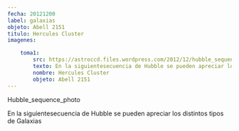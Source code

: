 ```yaml
---
fecha: 20121200
label: galaxias
objeto: Abell 2151
titulo: Hercules Cluster
imagenes:

	toma1:
		src: https://astroccd.files.wordpress.com/2012/12/hubble_sequence_photo.png
		texto: En la siguientesecuencia de Hubble se pueden apreciar los distintos tipos de Galaxias
		nombre: Hercules Cluster
		objeto: Abell 2151
---
```


<Imagen src="https://astroccd.files.wordpress.com/2012/12/hubble_sequence_photo.png" />

Hubble_sequence_photo

En la siguientesecuencia de Hubble se pueden apreciar los distintos tipos de Galaxias